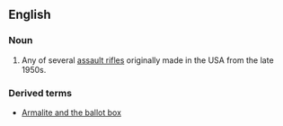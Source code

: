 {{wikipedia}}
==English==
===Noun===
{{en-noun}}
# Any of several [[assault rifle]]s originally made in the USA from the late 1950s.
===Derived terms===
*[[Armalite and the ballot box]]